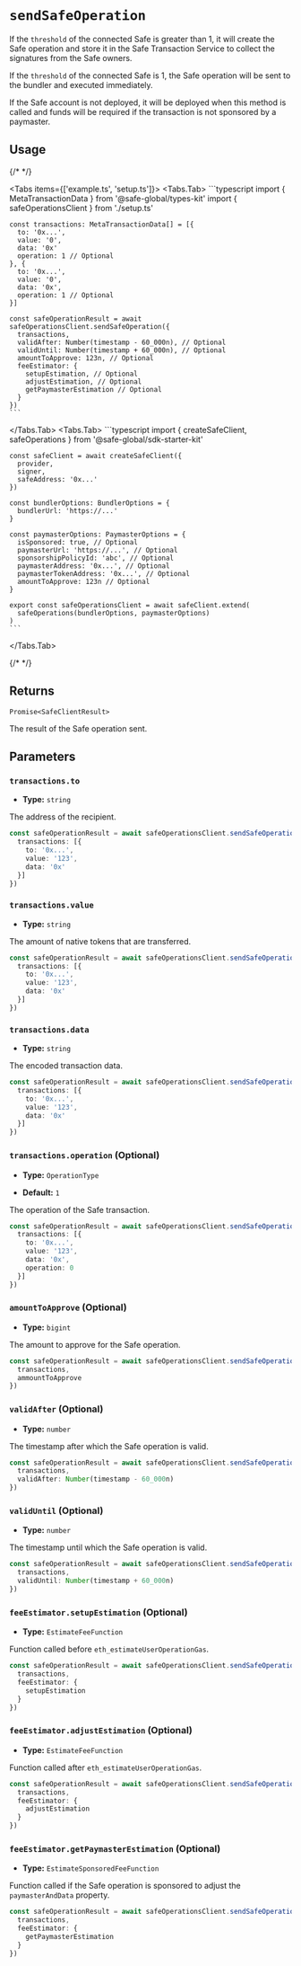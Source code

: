 
# `sendSafeOperation`

If the `threshold` of the connected Safe is greater than 1, it will create the Safe operation and store it in the Safe Transaction Service to collect the signatures from the Safe owners.

If the `threshold` of the connected Safe is 1, the Safe operation will be sent to the bundler and executed immediately.

If the Safe account is not deployed, it will be deployed when this method is called and funds will be required if the transaction is not sponsored by a paymaster.

## Usage

{/* <!-- vale off --> */}

<Tabs items={['example.ts', 'setup.ts']}>
  <Tabs.Tab>
    ```typescript
    import { MetaTransactionData } from '@safe-global/types-kit'
    import { safeOperationsClient } from './setup.ts'

    const transactions: MetaTransactionData[] = [{
      to: '0x...',
      value: '0',
      data: '0x'
      operation: 1 // Optional
    }, {
      to: '0x...',
      value: '0',
      data: '0x',
      operation: 1 // Optional
    }]

    const safeOperationResult = await safeOperationsClient.sendSafeOperation({
      transactions,
      validAfter: Number(timestamp - 60_000n), // Optional
      validUntil: Number(timestamp + 60_000n), // Optional
      amountToApprove: 123n, // Optional
      feeEstimator: {
        setupEstimation, // Optional
        adjustEstimation, // Optional
        getPaymasterEstimation // Optional
      }
    })
    ```
  </Tabs.Tab>
  <Tabs.Tab>
    ```typescript
    import { createSafeClient, safeOperations } from '@safe-global/sdk-starter-kit'

    const safeClient = await createSafeClient({
      provider,
      signer,
      safeAddress: '0x...'
    })

    const bundlerOptions: BundlerOptions = {
      bundlerUrl: 'https://...'
    }

    const paymasterOptions: PaymasterOptions = {
      isSponsored: true, // Optional
      paymasterUrl: 'https://...', // Optional
      sponsorshipPolicyId: 'abc', // Optional
      paymasterAddress: '0x...', // Optional
      paymasterTokenAddress: '0x...', // Optional
      amountToApprove: 123n // Optional
    }

    export const safeOperationsClient = await safeClient.extend(
      safeOperations(bundlerOptions, paymasterOptions)
    )
    ```
  </Tabs.Tab>
</Tabs>

{/* <!-- vale on --> */}

## Returns

`Promise<SafeClientResult>`

The result of the Safe operation sent.

## Parameters

### `transactions.to`

- **Type:** `string`

The address of the recipient.

```typescript focus=3
const safeOperationResult = await safeOperationsClient.sendSafeOperation({
  transactions: [{
    to: '0x...',
    value: '123',
    data: '0x'
  }]
})
```

### `transactions.value`

- **Type:** `string`

The amount of native tokens that are transferred.

```typescript focus=4
const safeOperationResult = await safeOperationsClient.sendSafeOperation({
  transactions: [{
    to: '0x...',
    value: '123',
    data: '0x'
  }]
})
```

### `transactions.data`

- **Type:** `string`

The encoded transaction data.

```typescript focus=5
const safeOperationResult = await safeOperationsClient.sendSafeOperation({
  transactions: [{
    to: '0x...',
    value: '123',
    data: '0x'
  }]
})
```

### `transactions.operation` (Optional)

- **Type:** `OperationType`

- **Default:** `1`

The operation of the Safe transaction.

```typescript focus=6
const safeOperationResult = await safeOperationsClient.sendSafeOperation({
  transactions: [{
    to: '0x...',
    value: '123',
    data: '0x',
    operation: 0
  }]
})
```

### `amountToApprove` (Optional)

- **Type:** `bigint`

The amount to approve for the Safe operation.

```typescript focus=3
const safeOperationResult = await safeOperationsClient.sendSafeOperation({
  transactions,
  ammountToApprove
})
```

### `validAfter` (Optional)

- **Type:** `number`

The timestamp after which the Safe operation is valid.

```typescript focus=3
const safeOperationResult = await safeOperationsClient.sendSafeOperation({
  transactions,
  validAfter: Number(timestamp - 60_000n)
})
```

### `validUntil` (Optional)

- **Type:** `number`

The timestamp until which the Safe operation is valid.

```typescript focus=3
const safeOperationResult = await safeOperationsClient.sendSafeOperation({
  transactions,
  validUntil: Number(timestamp + 60_000n)
})
```

### `feeEstimator.setupEstimation` (Optional)

- **Type:** `EstimateFeeFunction`

Function called before `eth_estimateUserOperationGas`.

```typescript focus=4
const safeOperationResult = await safeOperationsClient.sendSafeOperation({
  transactions,
  feeEstimator: {
    setupEstimation
  }
})
```

### `feeEstimator.adjustEstimation` (Optional)

- **Type:** `EstimateFeeFunction`

Function called after `eth_estimateUserOperationGas`.

```typescript focus=4
const safeOperationResult = await safeOperationsClient.sendSafeOperation({
  transactions,
  feeEstimator: {
    adjustEstimation
  }
})
```

### `feeEstimator.getPaymasterEstimation` (Optional)

- **Type:** `EstimateSponsoredFeeFunction`

Function called if the Safe operation is sponsored to adjust the `paymasterAndData` property.

```typescript focus=4
const safeOperationResult = await safeOperationsClient.sendSafeOperation({
  transactions,
  feeEstimator: {
    getPaymasterEstimation
  }
})
```
